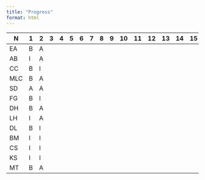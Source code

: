 ```yaml
---
title: "Progress"
format: html
---
```


| N | 1 | 2 | 3 | 4 | 5 | 6 | 7 | 8 | 9 | 10 | 11 | 12 | 13 | 14 | 15 | 16 | 17 | 18 | 19 | 20 | 21 | 22 | 23 | 24 | 25 | 26 | 27 | 28 | 29 | 30 | 31 | 32 | 33 | 34 | 35 | 36 | 37 | 38 | 39 | 40 | 41 | 42 | 43 | 44 | 45 |
|--|--|---|--|--|--|--|--|--|--|--|--|--|--|--|--|--|--|--|--|--|--|--|--|--|--|--|--|--|--|--|--|--|--|--|--|--|--|--|--|--|--|--|--|--|--|
| EA | B | A |  |  |  |  |  |  |  |  |  |  |  |  |  |  |  |  |  |  |  |  |  |  |  |  |  |  |  |  |  |  |  |  |  |  |  |  |  |  |  |  |  |  |  |
| AB | I | A |  |  |  |  |  |  |  |  |  |  |  |  |  |  |  |  |  |  |  |  |  |  |  |  |  |  |  |  |  |  |  |  |  |  |  |  |  |  |  |  |  |  |  |
| CC | B | I |  |  |  |  |  |  |  |  |  |  |  |  |  |  |  |  |  |  |  |  |  |  |  |  |  |  |  |  |  |  |  |  |  |  |  |  |  |  |  |  |  |  |  |
| MLC | B | A |  |  |  |  |  |  |  |  |  |  |  |  |  |  |  |  |  |  |  |  |  |  |  |  |  |  |  |  |  |  |  |  |  |  |  |  |  |  |  |  |  |  |  |
| SD | A | A |  |  |  |  |  |  |  |  |  |  |  |  |  |  |  |  |  |  |  |  |  |  |  |  |  |  |  |  |  |  |  |  |  |  |  |  |  |  |  |  |  |  |  |
| FG | B | I |  |  |  |  |  |  |  |  |  |  |  |  |  |  |  |  |  |  |  |  |  |  |  |  |  |  |  |  |  |  |  |  |  |  |  |  |  |  |  |  |  |  |  |
| DH | B | A |  |  |  |  |  |  |  |  |  |  |  |  |  |  |  |  |  |  |  |  |  |  |  |  |  |  |  |  |  |  |  |  |  |  |  |  |  |  |  |  |  |  |  |
| LH | I | A |  |  |  |  |  |  |  |  |  |  |  |  |  |  |  |  |  |  |  |  |  |  |  |  |  |  |  |  |  |  |  |  |  |  |  |  |  |  |  |  |  |  |  |
| DL | B | I |  |  |  |  |  |  |  |  |  |  |  |  |  |  |  |  |  |  |  |  |  |  |  |  |  |  |  |  |  |  |  |  |  |  |  |  |  |  |  |  |  |  |  |
| BM | I | I |  |  |  |  |  |  |  |  |  |  |  |  |  |  |  |  |  |  |  |  |  |  |  |  |  |  |  |  |  |  |  |  |  |  |  |  |  |  |  |  |  |  |  |
| CS | I | I |  |  |  |  |  |  |  |  |  |  |  |  |  |  |  |  |  |  |  |  |  |  |  |  |  |  |  |  |  |  |  |  |  |  |  |  |  |  |  |  |  |  |  |
| KS | I | I |  |  |  |  |  |  |  |  |  |  |  |  |  |  |  |  |  |  |  |  |  |  |  |  |  |  |  |  |  |  |  |  |  |  |  |  |  |  |  |  |  |  |  |
| MT | B | A |  |  |  |  |  |  |  |  |  |  |  |  |  |  |  |  |  |  |  |  |  |  |  |  |  |  |  |  |  |  |  |  |  |  |  |  |  |  |  |  |  |  |  |
